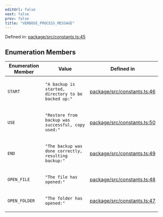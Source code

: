 ```yaml
---
editUrl: false
next: false
prev: false
title: "VERBOSE_PROCESS_MESSAGE"
---
```


Defined in: [package/src/constants.ts:45](https://github.com/KingsBeCattz/ezdd/blob/0f600ba185b426f1ed870030a52eb2b1640838c6/package/src/constants.ts#L45)

## Enumeration Members

<table>
<thead>
<tr>
<th>Enumeration Member</th>
<th>Value</th>
<th>Defined in</th>
</tr>
</thead>
<tbody>
<tr>
<td>

<a id="start"></a> `START`

</td>
<td>

`"A backup is started, directory to be backed up:"`

</td>
<td>

[package/src/constants.ts:46](https://github.com/KingsBeCattz/ezdd/blob/0f600ba185b426f1ed870030a52eb2b1640838c6/package/src/constants.ts#L46)

</td>
</tr>
<tr>
<td>

<a id="use"></a> `USE`

</td>
<td>

`"Restore from backup was successful, copy used:"`

</td>
<td>

[package/src/constants.ts:50](https://github.com/KingsBeCattz/ezdd/blob/0f600ba185b426f1ed870030a52eb2b1640838c6/package/src/constants.ts#L50)

</td>
</tr>
<tr>
<td>

<a id="end"></a> `END`

</td>
<td>

`"The backup was done correctly, resulting backup:"`

</td>
<td>

[package/src/constants.ts:49](https://github.com/KingsBeCattz/ezdd/blob/0f600ba185b426f1ed870030a52eb2b1640838c6/package/src/constants.ts#L49)

</td>
</tr>
<tr>
<td>

<a id="open_file"></a> `OPEN_FILE`

</td>
<td>

`"The file has opened:"`

</td>
<td>

[package/src/constants.ts:48](https://github.com/KingsBeCattz/ezdd/blob/0f600ba185b426f1ed870030a52eb2b1640838c6/package/src/constants.ts#L48)

</td>
</tr>
<tr>
<td>

<a id="open_folder"></a> `OPEN_FOLDER`

</td>
<td>

`"The folder has opened:"`

</td>
<td>

[package/src/constants.ts:47](https://github.com/KingsBeCattz/ezdd/blob/0f600ba185b426f1ed870030a52eb2b1640838c6/package/src/constants.ts#L47)

</td>
</tr>
</tbody>
</table>
